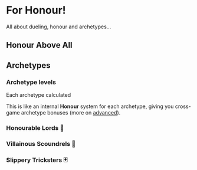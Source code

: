 # For Honour!

All about dueling, honour and archetypes...


## Honour Above All


## Archetypes

### Archetype levels

Each archetype calculated

This is like an internal **Honour** system for each archetype,
giving you cross-game archetype bonuses (more on [advanced](/pistols/advanced)).


### Honourable Lords 👑



### Villainous Scoundrels 👺



### Slippery Tricksters 🃏

